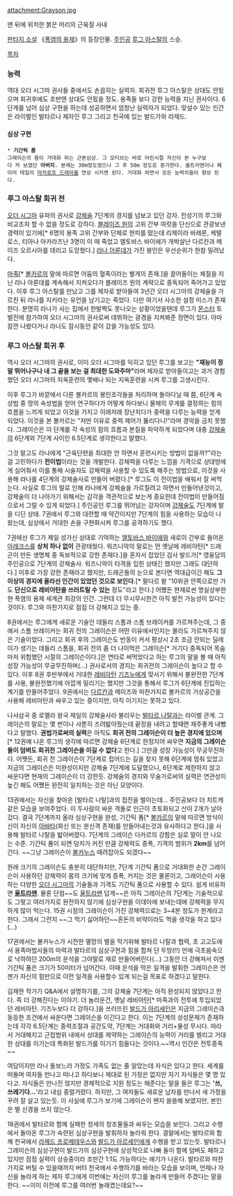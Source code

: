attachment:Grayson.jpg

맨 뒤에 위치한 붉은 머리의 근육질 사내

[[판타지 소설]] 《[[폭염의 용제]]》의 등장인물. [[주인공]] [[루그 아스탈]]의 스승.

[[목차]]
=== 능력 ===
역대 오더 시그마 권사들 중에서도 손꼽히는 실력자. 회귀전 루그 아스탈은 상대도 안됬으며 회귀후에도 초반엔 상대도 안됬을 정도. 용족들 보다 강한 능력을 지닌 권사이다. 6단계를 넘어 심상 구현을 하는데 성공하면서 엄청난 실력자가 되었다. 맞설수 있는 인간은 라이벌인 발타르나 제자인 루그 그리고 천국에 있는 발드가와 라제드. 

==== 심상 구현 ====
 * '''기간틱 폼''' 
 그레이슨의 몸이 거대화 하는 근본심상. 그 모티브는 바로 어린시절 자신이 본 누구보다 커 보였던 '''아버지'''. 본래는 30m정도였으나 그 후 50m 정도로 증가한다. 울트라맨이나 페이러 테일의 [[마카로프 드레아]]를 연상 시키면 된다. 거대화 하면서 모든 능력치들이 향상 된다. 

=== 루그 아스탈 회귀 전 ===
[[오더 시그마]] 유파의 권사로 [[강체술]] 7단계의 경지를 넘보고 있던 강자. 전성기의 루그와 비교조차 할 수 없을 정도로 강하다. [[블레이즈 원]]의 고위 간부 여럿을 단신으로 관광보낸 경력이 있기에[* 6명의 용족 고위 간부와 단체로 현피를 떴는데 리제이라 바레론, 케텔로스, 티아나 아카라즈난 3명이 이 때 죽었고 엘토바스 바이에가 개박살난 다르칸과 메이즈 오르시아를 데리고 도망쳤다.] [[라나 아룬데]]가 가진 봉인은 우선순위가 한참 밀려났다.

[[마족]][* [[볼카르]]의 말에 따르면 어둠의 혈족이라는 별개의 존재.]을 끌어들이는 체질을 지닌 라나 아룬데를 계속해서 지켜오다가 블레이즈 원의 계략으로 중독되어 죽어가고 있었다. 이후 루그 아스탈를 만났고 그를 제자로 받아들여 3년간 오더 시그마의 강체술을 가르친 뒤 라나를 지키라는 유언을 남기고는 죽었다. 다만 여기서 사소한 설정 미스가 존재한다. 분명히 라나가 사는 집에서 한발짝도 못나오는 상황이었을텐데 루그가 [[몬스터]] 토벌전에 참가하여 오더 시그마의 권사로써 데뷔하는 광경을 지켜봐준 장면이 있다. 아마 잠깐 나왔다거나 라나도 잠시동안 같이 갔을 가능성도 있다.

=== 루그 아스탈 회귀 후 ===
역시 오더 시그마의 권사로, 이미 오더 시그마를 익히고 있던 루그를 보고는 '''"재능이 정말 뛰어나구나 내 그 끝을 보는 걸 최대한 도와주마"'''라며 제자로 받아들이고는 과거 경험했던 오더 시그마의 지옥훈련의 몇배나 되는 지옥훈련을 시켜 루그를 고생시킨다.

이후 루그가 바깥에서 다른 볼카르의 봉인조각들을 처리하며 돌아다닐 때 쯤, 6단계 속성법 중 땅의 속성법을 얻어 연구하다가 어떻게 하다보니 물체의 무게를 결정하는 힘의 흐름을 느끼게 되었고 이것을 가지고 이래저래 장난치다가 중력을 다루는 능력을 얻게 되었다. 이것을 본 볼카르는 "저딴 이유로 중력 제어가 뚫리다니!"라며 경악을 금치 못했다. 그레이슨은 이 단계를 각 속성의 힘의 흐름과 본질을 파악하게 되었다며 대충 [[강체술]]의 6단계와 7단계 사이인 6.5단계로 생각한다고 말했다.

그것 말고도 라나에게 "근육단련을 최대한 안 하면서 훈련시키는 방법이 없을까?"라는 걸 고민하다가 '''전이법'''이라는 것을 개발한다. 강체력을 다루는 느낌을 기격으로 상대방에게 심어줘서 이를 통해 시술자도 강체력을 사용할 수 있도록 해주는 방법으로, 이것을 사용해 라나를 4단계의 강체술사로 만들어 버렸다.[* 루그도 이 전이법을 배워서 잘 써먹는다. 사실로 루그의 말로 인해 라나에게 강체술을 가르칠려고 하면서 만들어낸것이고, 강체술이 더 나아가기 위해서는 감각을 객관적으로 보는게 중요한데 전이법이 만들어짐으로서 그럴 수 있게 되었다.] 주인공인 루그를 뛰어넘는 강자이며 [[강체술]]도 7단계에 발을 디딘 상태. 7권에서 루그와 대련할 때 약간이지만 7단계의 힘을 사용하는 모습이 나왔는데, 심상에서 거대한 손을 구현화시켜 루그를 공격하기도 했다.

7권에선 루그가 제일 성가신 상대로 기억하는 [[엘토바스 바이에]]와 새로이 간부로 들어온 [[아레크스]]를 '''상처 하나 없이''' 관광태웠다. 워즈니악의 말로는 먼 옛날에 레비아탄[* 드래곤이 만든 생명체 중 독보적으로 강한 존재다.]을 혼자서 잡았던 검사 발드가[* 영웅담의 주인공으로 7단계의 강체술사. 워즈니악이 타격을 입힌 상태긴 했지만 그래도 대단하다.] 이후로 가장 강한 존재라고 했지만, 드래곤들의 눈으로 본다면 역대급이긴 해도 '''그 이상의 경지에 올라선 인간이 있었던 것으로 보인다.'''[* 팔다르 왈 "10위권 안쪽으로만 가도 '''단신으로 레비아탄을 쓰러트릴 수 있는''' 정도"라고 한다.] 어쨌든 현재로썬 명실상부한 현 폭염의 용제 세계관 최강의 인간. 그런데 더 무시무시한건 아직 발전 가능성이 있다는 것이다. 루그와 마찬가지로 점점 더 강해지고 있는 중.

8권에서는 루그에게 새로운 기술인 데들리 스톰과 스톰 브레이커를 가르쳐주는데, 그 중에서 스톰 브레이커는 회귀 전의 그레이슨은 어떤 이유에서인지는 몰라도 가르쳐주지 않은 기술이었다. 그리고 회귀 후의 그레이슨도 반동이 커서 평상시 2초 조금 안되는 딜레이가 생기는 데들리 스톰을, 회귀 전의 좀 더 나이먹은 그레이슨[* 거기다 중독되어 목숨마저 위험했던 시절의 그레이슨이다.]은 연타로 써먹었다고 하는 루그의 말을 볼 때 아직 성장 가능성이 무궁무진하며(…) 권사로서의 경지는 회귀전의 그레이슨이 높다고 할 수 있다. 이후 8권 후반부에서 거대한 [[레비아탄]] [[기즈누]]에게 맞서기 위해서 불완전한 7단계를 사용, 불완전했기에 아깝게 밀리기는 했지만 그것을 통해서 루그가 6단계에 진입하는 계기를 만들어주었다. 9권에서는 [[다르칸]]과 메이즈와 마찬가지로 볼카르의 가상공간을 사용해 레비아탄과 싸우고 있는 중이지만, 아직 이기지는 못하고 있다.

나샤삼국 중 로멜라 왕국 제일의 강체술사라 불리우는 [[발타르 나탈]]과는 라이벌 관계. 그레이슨의 말로는 몇 번이나 사뿐히 즈려밟아줬는데 끝장을 내려고 할때면 재주좋게 내뺐다고 말했다. '''권법가로써의 실력'''은 아직도 '''회귀 전의 그레이슨이 더 높은 경지에 있으며'''[* 12권에 나온 루그의 생각에 따르면 강체술 6단계로 한정지어 싸우면 '''지금의 그레이슨 둘이 덤벼도 회귀전 그레이슨을 이길 수 없다'''고 한다.] 그만큼 성장 가능성이 무궁무진하다. 어쨋든, 회귀 전 그레이슨이 7단계로 접어드는 길을 찾지 못해 6단계에 멈춰 있었고 지금의 그레이슨은 미완성이지만 강체술 7단계에 도달했으니, 6단계로 제한하지 않고 싸운다면 현재의 그레이슨이 더 강한듯. 강체술의 경지와 무술가로써의 실력은 연관성이 높긴 해도 어쨌든 완전히 일치하는 것은 아닌 모양이다.

13권에서는 자신을 찾아온 [발타르 나탈]과의 접전을 벌이는데… 주인공보다 더 치트캐 같은 모습을 보여주었다. 이 두사람이 싸운 격돌로 인근이 초토화되고 산이 2개가 날아갔다. 결국 7단계까지 올라 심상구현을 완성, 기간틱 폼[* [[볼카르]]의 말에 따르면 방식이 신이 자신의 [[아바타]](화신 또는 분신격 존재)를 만들어내는것과 유사하다고 한다.]을 사용해 발타르 나탈을 밟아버렸다. 7단계의 그레이슨 다카르의 강함은 실로 말이 안 나오는 수준. 기간틱 폼이 되면 덩치가 커진 만큼 강체력도 증폭, 기격의 범위가 '''2km'''를 넘어간다. ~~그냥 그레이슨이 [[불카누스]] 때려잡아도 되겠다~~

원래 크기의 그레이슨도 충분히 대단하지만, 7단계 기간틱 폼으로 거대화한 순간 그레이슨이 사용하던 강체력이 몸의 크기에 맞게 증폭, 커지는 것은 물론이고, 그레이슨이 사용하는 다양한 [[오더 시그마]]의 기술들과 기격도 기간틱 폼으로 사용할 수 있다. 쉽게 비유하면 '''[[울트라맨]]'''. 물론 단점~~도 [[울트라맨]] 답게~~은 아직 그레이슨의 7단계는 기술적으로도 그렇고 여러가지로 완전하지 않기에 심상구현을 이데아에 보내는데에 강체력을 무지하게 많이 먹는다. 15권 시점의 그레이슨이 가진 강체력으로는 3~4분 정도가 한계라고 한다. 그래서 그런지 ~~그 먹기 싫어하던~~혼돈의 비약이라도 먹을 생각을 하고 있다(…)

17권에서는 불카누스가 시전한 멸망의 별을 막기위해 발타르 나탈과 협력, 초 고고도에서 용족마법사들의 마력과 발타르의 심상구현과 힘을 합쳐 단 두방(!!) 만에 극초음속으로 낙하하던 200m의 운석을 그야말로 재로 만들어버린다(…) 그동안 더 강해져서 이젠 기간틱 폼은 크기가 50미터가 넘어간다. 이때 운석을 막은 일격을 발휘한 그레이슨은 언젠가 자신의 힘만으로 이런 일격을 사용할수 있게 되는걸 목표로 하겠다고 말한다.

김재한 작가가 Q&A에서 설명하기를, 그의 강체술 7단계는 아직 완성되지 않았다고 한다. 즉 더 강해진다는 이야기. 더 놀라운건, 옛날 레비아탄[* 마족과의 전투에 투입되었던 레비아탄. 기즈누보다 더 강하다.]을 쓰러뜨린 [[발드가 아리세인]]은 지금의 그레이슨과 동등한 조건에서 싸운다면 그레이슨을 이긴다고 한다. 이는 7단계의 상성문제가 존재하는데 각각 6.5단계는 중력조절과 공간도약, 7단계는 거대화와 거리+물성 무시다. 따라서 거대해지고 근접범위 내에서 상대를 제약하는 그레이슨의 능력이 거리를 벌리고 거대한 상대를 이기는데 특화된 발드가를 이기기 힘들다는 것이다.~~역시 인간은 전투종족~~ 

여담이지만 라나 돌보느라 가정도 가족도 없는 줄 알았는데 자식은 있다고 한다. 세계를 떠돌며 여자들 만나고 떠나고 하다보니 제대로 된 가정은 없지만 자기 자식들은 몇 명 있다고. 자식들은 만나진 않지만 경제적으로 지원 정도는 해준다는 말을 들은 루그는 ''''쓰, 쓰레기다…''''라고 내심 중얼거렸다. 하지만, 그 여자들도 새로운 남자를 만나서 새 가정을 꾸려 잘 살고 있는듯. 이 사실에 루그가 보기에 그레이슨이 왠지 쓸쓸해 보였지만, 본인은 별 신경을 쓰지 않는다.

18권에서 발타르와 함께 실패한 창세의 창조물들과 싸우는 모습을 보인다. 그리고 수행에서 돌아온 루그가 숙련된 심상구현을 발휘하자 놀라워 한다. 결말에서는 발타르와 함께 천국에서 [[라제드 프로메테우스]]와 [[발드가 아르세인]]에게 수행을 받고 있는듯. 발타르나 그레이슨의 심상구현이 발드가의 심상구현에 상성적으로 나빠 둘이 함께 덤벼도 패하고 있지만 점점 실력이 상승중이라 조만간 1:1도 가능하다는 애기가 나온다. 발타르와 마찬가지로 버틸 수 있을때까지 버텨 천국에서 수행하기를 바라는 모습을 보이며, 언제나 자신을 놀라게 하는 제자 루그에게 이번에는 자신이 루그를 놀라게 만들어 주겠다는 말을한다. ~~이미 이전에 루그를 여러번 놀래켰는데요?~~
